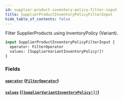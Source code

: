 ```yaml
---
id: supplier-product-inventory-policy-filter-input
title: SupplierProductInventoryPolicyFilterInput
hide_table_of_contents: false
---
```



Filter SupplierProducts using InventoryPolicy (Variant).

```graphql
input SupplierProductInventoryPolicyFilterInput {
  operator: FilterOperator
  values: [SupplierVariantInventoryPolicy!]!
}
```


### Fields

#### [`operator`](#) ([`FilterOperator`](/developers/supplier-apis/supply-api/graphql/reference/enums/filter-operator))




#### [`values`](#) ([`[SupplierVariantInventoryPolicy!]!`](/developers/supplier-apis/supply-api/graphql/reference/enums/supplier-variant-inventory-policy))






